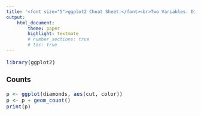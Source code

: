 ```yaml
---
title: '<font size="5">ggplot2 Cheat Sheet:</font><br>Two Variables: Discrete x, Discrete y'
output:
    html_document:
        theme: paper
        highlight: textmate
        # number_sections: true
        # toc: true
---
```

<font size="3"> 

```r
library(ggplot2)
```

### Counts
```r
p <- ggplot(diamonds, aes(cut, color))
p <- p + geom_count()
print(p)
```

</font>
